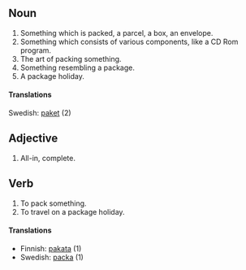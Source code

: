 ==Noun==

#Something which is packed, a parcel, a box, an envelope.
#Something which consists of various components, like a CD Rom program.
#The art of packing something.
#Something resembling a package.
#A package holiday.

====Translations====
Swedish: [[paket]] (2)

==Adjective==

#All-in, complete.

==Verb==

#To pack something.
#To travel on a package holiday.


====Translations====
*Finnish: [[pakata]] (1)
*Swedish: [[packa]] (1)
